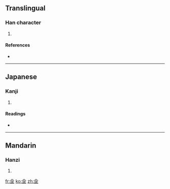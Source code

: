 ==Translingual==

===Han character===
{{Han char|rn=9|rad=人|as=06|sn=8|four=|canj=人一一一 (OMMM), X人一一一 (XOMMM)}}

# {{defn|Han|sort=人06}}

====References====
* {{Han ref|kx=0100.150|dkj=00554|dj=0212.110|hdz=10141.070|uh=4F71|ud=20337}}

----

==Japanese==

===Kanji===
{{ja-kanji|grade=|rs=人06}}

# {{defn|Japanese}}

====Readings====
* {{ja-readings|on=[[ほう]] (hō)|kun=[[のり]] (nori)}}

----

==Mandarin==

===Hanzi===
{{cmn-hanzi|pin=[[fǎ]] ([[fa3]]), [[mǐ]] ([[mi3]]), [[nài]] ([[nai4]])|wg=fa<sup>3</sup>, mi<sup>3</sup>, nai<sup>4</sup>}}

# {{defn|Mandarin}}

[[fr:佱]]
[[ko:佱]]
[[zh:佱]]